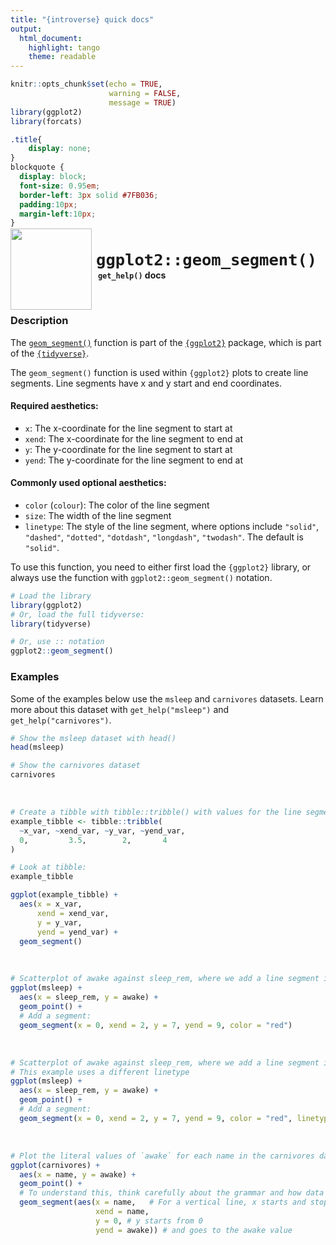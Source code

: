 ```yaml
---
title: "{introverse} quick docs"
output: 
  html_document:
    highlight: tango
    theme: readable
---
```



```r
knitr::opts_chunk$set(echo = TRUE, 
                      warning = FALSE, 
                      message = TRUE)
library(ggplot2)
library(forcats)
```

```css
.title{
    display: none;
}
blockquote {
  display: block;
  font-size: 0.95em;
  border-left: 3px solid #7FB036;
  padding:10px;
  margin-left:10px;
}
```

<div>
<br>
 <img src = "logo.png" style = "float:left;height:130px;margin-top:-30px;">
 <span style = "font-weight:bold;font-size:30px;"> 
  &nbsp;<code>ggplot2::geom_segment()</code>
 </span>
 <br>
 <b>&nbsp;&nbsp;&nbsp;<code>get_help()</code> docs</b>
</div>
<br>

### Description

The [`geom_segment()`](https://ggplot2.tidyverse.org/reference/geom_segment.html) function is part of the [`{ggplot2}`](https://ggplot2.tidyverse.org/) package, which is part of the [`{tidyverse}`](https://www.tidyverse.org/).

The `geom_segment()` function is used within `{ggplot2}` plots to create line segments. Line segments have x and y start and end coordinates.


#### Required aesthetics:

+ `x`: The x-coordinate for the line segment to start at
+ `xend`: The x-coordinate for the line segment to end at
+ `y`: The y-coordinate for the line segment to start at
+ `yend`: The y-coordinate for the line segment to end at

#### Commonly used optional aesthetics:

+ `color` (`colour`): The color of the line segment
+ `size`: The width of the line segment
+ `linetype`: The style of the line segment, where options include `"solid"`, `"dashed"`, `"dotted"`, `"dotdash"`, `"longdash"`, `"twodash"`. The default is `"solid"`.


<!-- Add the following if the topic is a function that does NOT come with base R, and uncomment/fill in the subsequent multiline HTML comment: -->
To use this function, you need to either first load the `{ggplot2}` library, or always use the function with `ggplot2::geom_segment()` notation.

```r
# Load the library
library(ggplot2)
# Or, load the full tidyverse:
library(tidyverse)

# Or, use :: notation
ggplot2::geom_segment()
```



### Examples

Some of the examples below use the `msleep` and `carnivores` datasets. Learn more about this dataset with `get_help("msleep")` and `get_help("carnivores")`.

```r
# Show the msleep dataset with head()
head(msleep)

# Show the carnivores dataset
carnivores
```

<br>

```r
# Create a tibble with tibble::tribble() with values for the line segment we want to draw, and draw it!
example_tibble <- tibble::tribble(
  ~x_var, ~xend_var, ~y_var, ~yend_var,
  0,         3.5,        2,       4
)

# Look at tibble:
example_tibble

ggplot(example_tibble) + 
  aes(x = x_var, 
      xend = xend_var,
      y = y_var,
      yend = yend_var) + 
  geom_segment()

```

<br>

```r
# Scatterplot of awake against sleep_rem, where we add a line segment in at specified coordinates
ggplot(msleep) + 
  aes(x = sleep_rem, y = awake) + 
  geom_point() + 
  # Add a segment:
  geom_segment(x = 0, xend = 2, y = 7, yend = 9, color = "red")
```

<br>

```r
# Scatterplot of awake against sleep_rem, where we add a line segment in at specified coordinates
# This example uses a different linetype
ggplot(msleep) + 
  aes(x = sleep_rem, y = awake) + 
  geom_point() + 
  # Add a segment:
  geom_segment(x = 0, xend = 2, y = 7, yend = 9, color = "red", linetype = "dashed")
```

<br>

```r
# Plot the literal values of `awake` for each name in the carnivores dataset, as a lollipop plot
ggplot(carnivores) + 
  aes(x = name, y = awake) +
  geom_point() + 
  # To understand this, think carefully about the grammar and how data maps to these aesthetics
  geom_segment(aes(x = name,   # For a vertical line, x starts and stops at same coordinate. 
                   xend = name,
                   y = 0, # y starts from 0
                   yend = awake)) # and goes to the awake value
```
